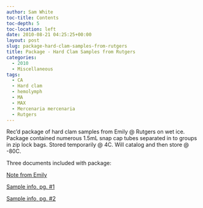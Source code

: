 ```yaml
---
author: Sam White
toc-title: Contents
toc-depth: 5
toc-location: left
date: 2010-08-21 04:25:25+00:00
layout: post
slug: package-hard-clam-samples-from-rutgers
title: Package - Hard Clam Samples from Rutgers
categories:
  - 2010
  - Miscellaneous
tags:
  - CA
  - Hard clam
  - hemolymph
  - MA
  - MAX
  - Mercenaria mercenaria
  - Rutgers
---
```


Rec'd package of hard clam samples from Emily @ Rutgers on wet ice. Package contained numerous 1.5mL snap cap tubes separated in to groups in zip lock bags. Stored temporarily @ 4C. Will catalog and then store @ -80C.

Three documents included with package:

[Note from Emily](https://eagle.fish.washington.edu/Arabidopsis/20100820-01.jpg)

[Sample info, pg. #1](https://eagle.fish.washington.edu/Arabidopsis/20100820-02.jpg)

[Sample info, pg. #2](https://eagle.fish.washington.edu/Arabidopsis/20100820-03.jpg)
